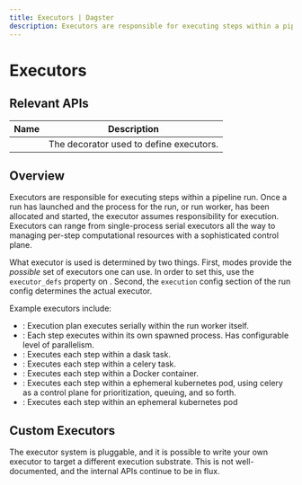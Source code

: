 ```yaml
---
title: Executors | Dagster
description: Executors are responsible for executing steps within a pipeline run.
---
```


# Executors

## Relevant APIs

| Name                                     | Description                             |
| ---------------------------------------- | --------------------------------------- |
| <PyObject object="executor" decorator /> | The decorator used to define executors. |

## Overview

Executors are responsible for executing steps within a pipeline run. Once a run has launched and the process for the run, or run worker, has been allocated and started, the executor assumes responsibility for execution. Executors can range from single-process serial executors all the way to managing per-step computational resources with a sophisticated control plane.

What executor is used is determined by two things. First, modes provide the _possible_ set of executors one can use. In order to set this, use the `executor_defs` property on <PyObject module="dagster" object="ModeDefinition" />. Second, the `execution` config section of the run config determines the actual executor.

Example executors include:

- <PyObject module="dagster" object="in_process_executor" />: Execution plan
  executes serially within the run worker itself.
- <PyObject module="dagster" object="multiprocess_executor" />: Each step
  executes within its own spawned process. Has configurable level of
  parallelism.
- <PyObject module="dagster_dask" object="dask_executor" />: Executes each step
  within a dask task.
- <PyObject module="dagster_celery" object="celery_executor" />: Executes each
  step within a celery task.
- <PyObject module="dagster_celery_docker" object="celery_docker_executor" />:
  Executes each step within a Docker container.
- <PyObject module="dagster_celery_k8s" object="celery_k8s_job_executor" />:
  Executes each step within a ephemeral kubernetes pod, using celery as a
  control plane for prioritization, queuing, and so forth.
- <PyObject module="dagster_k8s" object="k8s_job_executor" />: Executes each
  step within an ephemeral kubernetes pod

## Custom Executors

The executor system is pluggable, and it is possible to write your own executor to target a different execution substrate. This is not well-documented, and the internal APIs continue to be in flux.
